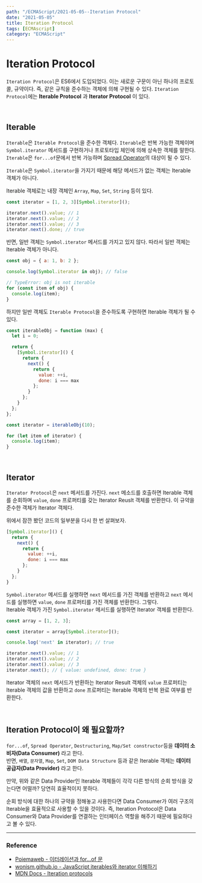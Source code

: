 ---
path: "/ECMAScript/2021-05-05--Iteration Protocol"
date: "2021-05-05"
title: Iteration Protocol
tags: [ECMAscript]
category: "ECMAScript"
---

# Iteration Protocol

`Iteration Protocol`은 ES6에서 도입되었다. 이는 새로운 구문이 아닌 하나의 프로토콜, 규약이다. 즉, 같은 규칙을 준수하는 객체에 의해 구현될 수 있다. `Iteration Protocol`에는 **Iterable Protocol** 과 **Iterator Protocol** 이 있다.

<br/>

## Iterable

`Iterable`은 `Iterable Protocol`을 준수한 객체다. `Iterable`은 반복 가능한 객체이며 `Symbol.iterator` 메서드를 구현하거나 프로토타입 체인에 의해 상속한 객체를 말한다. `Iterable`은 `for...of`문에서 반복 가능하며 [Spread Operator](https://github.com/Im-D/Dev-Docs/blob/master/ECMAScript/Spread_Operator.md)의 대상이 될 수 있다.

`Iterable`은 `Symbol.iterator`을 가지기 때문에 해당 메서드가 없는 객체는 Iterable 객체가 아니다.

Iterable 객체로는 내장 객체인 `Array`, `Map`, `Set`, `String` 등이 있다.

```js
const iterator = [1, 2, 3][Symbol.iterator]();

iterator.next().value; // 1
iterator.next().value; // 2
iterator.next().value; // 3
iterator.next().done; // true
```

반면, 일반 객체는 `Symbol.iterator` 메서드를 가지고 있지 않다. 따라서 일반 객체는 Iterable 객체가 아니다.

```js
const obj = { a: 1, b: 2 };

console.log(Symbol.iterator in obj); // false

// TypeError: obj is not iterable
for (const item of obj) {
  console.log(item);
}
```

하지만 일반 객체도 `Iterable Protocol`을 준수하도록 구현하면 Iterable 객체가 될 수 있다.

```js
const iterableObj = function (max) {
  let i = 0;

  return {
    [Symbol.iterator]() {
      return {
        next() {
          return {
            value: ++i,
            done: i === max
          };
        }
      };
    }
  };
};

const iterator = iterableObj(10);

for (let item of iterator) {
  console.log(item);
}
```

<br/>

## Iterator

`Iterator Protocol`은 `next` 메서드를 가진다. `next` 메소드를 호출하면 Iterable 객체를 순회하며 `value`, `done` 프로퍼티를 갖는 Iterator Reuslt 객체를 반환한다. 이 규약을 준수한 객체가 Iterator 객체다.

위에서 잠깐 봤던 코드의 일부분을 다시 한 번 살펴보자.

```js
[Symbol.iterator]() {
  return {
    next() {
      return {
        value: ++i,
        done: i === max
      };
    }
  };
}
```

`Symbol.iterator` 메서드를 실행하면 `next` 메서드를 가진 객체를 반환하고 `next` 메서드를 실행하면 `value`, `done` 프로퍼티를 가진 객체를 반환한다. 그렇다. <br/> Iterable 객체가 가진 `Symbol.iterator` 메서드를 실행하면 Iterator 객체를 반환한다.

```js
const array = [1, 2, 3];

const iterator = array[Symbol.iterator]();

console.log('next' in iterator); // true

iterator.next().value; // 1
iterator.next().value; // 2
iterator.next().value; // 3
iterator.next(); // { value: undefined, done: true }
```

Iterator 객체의 `next` 메서드가 반환하는 Iterator Result 객체의 `value` 프로퍼티는 Iterable 객체의 값을 반환하고 `done` 프로퍼티는 Iterable 객체의 반복 완료 여부를 반환한다.

<br/>

## Iteration Protocol이 왜 필요할까?

`for...of`, `Spread Operator`, `Destructuring`, `Map/Set constructor`등을 **데이터 소비자(Data Consumer)** 라고 한다.<br/> 반면, `배열`, `문자열`, `Map`, `Set`, `DOM Data Structure` 등과 같은 Iterable 객체는 **데이터 공급자(Data Provider)** 라고 한다.

만약, 위와 같은 Data Provider인 Iterable 객체들이 각각 다른 방식의 순회 방식을 갖는다면 어떨까? 당연히 효율적이지 못하다.

순회 방식에 대한 하나의 규약을 정해놓고 사용한다면 Data Consumer가 여러 구조의 Iterable을 효율적으로 사용할 수 있을 것이다. 즉, Iteration Protocol은 Data Consumer와 Data Provider를 연결하는 인터페이스 역할을 해주기 때문에 필요하다고 볼 수 있다.

---

### Reference

- [Poiemaweb - 이터레이션과 for...of 문](https://poiemaweb.com/es6-iteration-for-of)
- [wonism.github.io - JavaScript iterables와 iterator 이해하기](https://wonism.github.io/javascript-iteration-protocol/)
- [MDN Docs - Iteration protocols](https://developer.mozilla.org/ko/docs/Web/JavaScript/Reference/Iteration_protocols)
